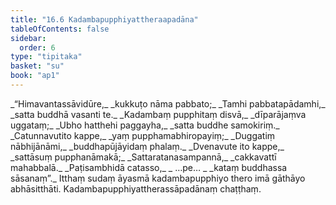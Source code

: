 ```yaml
---
title: "16.6 Kadambapupphiyattheraapadāna"
tableOfContents: false
sidebar:
  order: 6
type: "tipitaka"
basket: "su"
book: "ap1"
---
```



<DynamicBreadcrumb />

<Division number="30" book="ap1" bookNo="20" page="197">

<Paragraph number="2392" type="verses" book="ap1">
_“Himavantassāvidūre,_  
_kukkuṭo nāma pabbato;_  
_Tamhi pabbatapādamhi,_  
_satta buddhā vasanti te._  

</Paragraph>

</Division>
<Division number="31" book="ap1" bookNo="20" page="197">

<Paragraph number="2393" type="verses" book="ap1">
_Kadambaṃ pupphitaṃ disvā,_  
_dīparājaṃva uggataṃ;_  
_Ubho hatthehi paggayha,_  
_satta buddhe samokiriṃ._  

</Paragraph>

</Division>
<Division number="32" book="ap1" bookNo="20" page="197">

<Paragraph number="2394" type="verses" book="ap1">
_Catunnavutito kappe,_  
_yaṃ pupphamabhiropayiṃ;_  
_Duggatiṃ nābhijānāmi,_  
_buddhapūjāyidaṃ phalaṃ._  

</Paragraph>

</Division>
<Division number="33" book="ap1" bookNo="20" page="197">

<Paragraph number="2395" type="verses" book="ap1">
_Dvenavute ito kappe,_  
_sattāsuṃ pupphanāmakā;_  
_Sattaratanasampannā,_  
_cakkavattī mahabbalā._  

</Paragraph>

</Division>
<Division number="34" book="ap1" bookNo="20" page="197">

<Paragraph number="2396" type="verses" book="ap1">
_Paṭisambhidā catasso,_  
_ …pe… _  
_kataṃ buddhassa sāsanaṃ”._  

</Paragraph>

<Paragraph number="2397" book="ap1">
Itthaṃ sudaṃ āyasmā kadambapupphiyo thero imā gāthāyo abhāsitthāti.

</Paragraph>
</Division>

<Paragraph number="2398" type="center" book="ap1">
Kadambapupphiyattherassāpadānaṃ chaṭṭhaṃ.
</Paragraph>